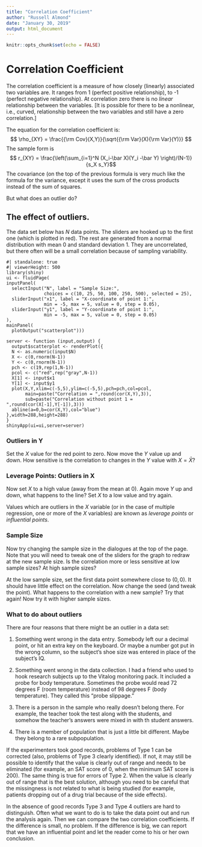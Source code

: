 ```yaml
---
title: "Correlation Coefficient"
author: "Russell Almond"
date: "January 30, 2019"
output: html_document
---
```


```r
knitr::opts_chunk$set(echo = FALSE)
```


# Correlation Coefficient

The correlation coefficient is a measure of how closely (linearly)
associated two variables are.  It ranges from 1 (perfect positive
relationship), to -1 (perfect negative relationship).  At correlation
zero there is no *linear* relationship between the variables.  [It is
possible for there to be a nonlinear, i.e., curved, relationship
between the two variables and still have a zero correlation.]

The equation for the correlation coefficient is:
$$ \rho_{XY} = \frac{{\rm Cov}(X,Y)}{\sqrt{{\rm Var}(X){\rm Var}(Y)}} $$
The sample form is
$$ r_{XY} = \frac{\left(\sum_{i=1}^N (X_i-\bar X)(Y_i -\bar Y) \right)/(N-1)}{s_X s_Y}$$
The covariance (on the top of the previous formula is very much like
the formula for the variance, except it uses the sum of the cross
products instead of the sum of squares.

But what does an outlier do?

## The effect of outliers.

The data set below has $N$ data points.  The sliders are hooked up to the first one (which is plotted in red).  The rest are generated from a normal distribution with mean 0 and standard deviation 1.  They are uncorrelated, but there often will be a small correlation because of sampling variability.

```shinylive-r
#| standalone: true
#| viewerHeight: 500
library(shiny)
ui <- fluidPage(
inputPanel(
  selectInput("N", label = "Sample Size:",
              choices = c(10, 25, 50, 100, 250, 500), selected = 25),
  sliderInput("x1", label = "X-coordinate of point 1:",
              min = -5, max = 5, value = 0, step = 0.05),
  sliderInput("y1", label = "Y-coordinate of point 1:",
              min = -5, max = 5, value = 0, step = 0.05)
),
mainPanel(
  plotOutput("scatterplot")))

server <- function (input,output) {
  output$scatterplot <- renderPlot({
  N <- as.numeric(input$N)
  X <- c(0,rnorm(N-1))
  Y <- c(0,rnorm(N-1))
  pch <- c(19,rep(1,N-1))
  pcol <- c("red",rep("gray",N-1))
  X[1] <- input$x1
  Y[1] <- input$y1
  plot(X,Y,xlim=c(-5,5),ylim=c(-5,5),pch=pch,col=pcol,
       main=paste("Correlation = ",round(cor(X,Y),3)),
       sub=paste("Correlation without point 1 = ",round(cor(X[-1],Y[-1]),3)))
  abline(a=0,b=cor(X,Y),col="blue")
},width=288,height=288)
}
shinyApp(ui=ui,server=server)
```

### Outliers in Y

Set the $X$ value for the red point to zero.  Now move the $Y$ value
up and down.  How sensitive is the correlation to changes in the $Y$
value with $X=\bar X$?

### Leverage Points:  Outliers in X

Now set $X$ to a high value (away from the mean at 0).  Again move $Y$ up and down, what happens to the line?  Set $X$ to a low value and try again.

Values which are outliers in the $X$ variable (or in the case of
multiple regression, one or more of the $X$ variables) are known as
*leverage points* or *influential points*.

### Sample Size

Now try changing the sample size in the dialogues at the top of the
page.  Note that you will need to tweak one of the sliders for the
graph to redraw at the new sample size.  Is the correlation more or
less sensitive at low sample sizes?  At high sample sizes?

At the low sample size, set the first data point somewhere close to
$(0,0)$.  It should have little effect on the correlation.  Now change
the seed (and tweak the point).  What happens to the correlation with
a new sample?  Try that again!  Now try it with higher sample sizes.

### What to do about outliers

There are four reasons that there might be an outlier in a data set:

1. Something went wrong in the data entry.  Somebody left our a
   decimal point, or hit an extra key on the keyboard.  Or maybe a
   number got put in the wrong column, so the subject's shoe size was
   entered in place of the subject's IQ.

2. Something went wrong in the data collection.  I had a friend who
   used to hook research subjects up to the Vitalog monitoring pack.
   It included a probe for body temperature.  Sometimes the probe
   would read 72 degrees F (room temperature) instead of 98 degrees F
   (body temperature).  They called this "probe slippage."

3. There is a person in the sample who really doesn't belong there.
   For example, the teacher took the test along with the students, and
   somehow the teacher's answers were mixed in with th student
   answers.

4. There is a member of population that is just a little bit
   different.  Maybe they belong to a rare subpopulation.

If the experimenters took good records, problems of Type 1 can be
corrected (also, problems of Type 3 clearly identified).  If not, it
may still be possible to identify that the value is clearly out of
range and needs to be eliminated (for example, an SAT score of 0, when
the minimum SAT score is 200).  The same thing is true for errors of
Type 2.  When the value is clearly out of range that is the best
solution, although you need to be careful that the missingness is not
related to what is being studied (for example, patients dropping out
of a drug trial because of the side effects).

In the absence of good records Type 3 and Type 4 outliers are hard to
distinguish.  Often what we want to do is to take the data point out
and run the analysis again.  Then we can compare the two correlation
coefficients.  If the difference is small, no problem.  If the
difference is big, we can report that we have an influential point and
let the reader come to his or her own conclusion.


